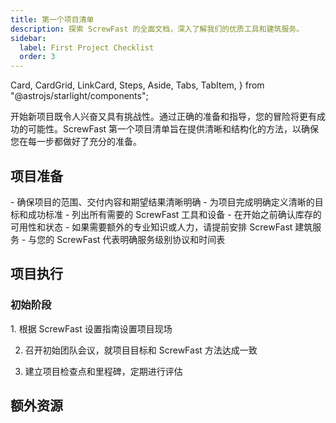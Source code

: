 ```yaml
---
title: 第一个项目清单
description: 探索 ScrewFast 的全面文档，深入了解我们的优质工具和建筑服务。
sidebar:
  label: First Project Checklist
  order: 3
---
```


  Card,
  CardGrid,
  LinkCard,
  Steps,
  Aside,
  Tabs,
  TabItem,
} from "@astrojs/starlight/components";

开始新项目既令人兴奋又具有挑战性。通过正确的准备和指导，您的冒险将更有成功的可能性。ScrewFast 第一个项目清单旨在提供清晰和结构化的方法，以确保您在每一步都做好了充分的准备。

## 项目准备

<CardGrid>
  <Card title="范围和目标">
    - 确保项目的范围、交付内容和期望结果清晰明确 -
    为项目完成明确定义清晰的目标和成功标准
  </Card>
  <Card title="工具和设备">
    - 列出所有需要的 ScrewFast 工具和设备 - 在开始之前确认库存的可用性和状态
  </Card>
  <Card title="安排服务">
    - 如果需要额外的专业知识或人力，请提前安排 ScrewFast 建筑服务 - 与您的
    ScrewFast 代表明确服务级别协议和时间表
  </Card>
</CardGrid>

## 项目执行

### 初始阶段

<Steps>
1. 根据 ScrewFast 设置指南设置项目现场

2. 召开初始团队会议，就项目目标和 ScrewFast 方法达成一致

3. 建立项目检查点和里程碑，定期进行评估
   </Steps>

## 额外资源

<CardGrid>
  <LinkCard
    title="详细指南"
    description="访问 ScrewFast 工具和服务的深度文档和用户手册。"
    href="zh-cn/guides/getting-started"
  />
  <LinkCard
    title="支持联系人"
    description="保持 ScrewFast 支持的联系人详细信息，可在项目期间提供帮助。"
    href="zh-cn/guides/getting-started"
  />
  <LinkCard
    title="高级学习"
    description="探索 ScrewFast 提供的进一步教育资源，以完善您的技能和知识基础。"
    href="zh-cn/guides/getting-started"
  />
</CardGrid>
